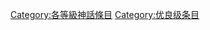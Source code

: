 {{catmore1|[[WikiProject:神話|WikiProject:神話]]}}
{{Articles by Quality| topic=神話|project=神話|format=TOC}}
{{Wikipedia category}}
{{emptycat}}
[[Category:各等級神話條目|Category:各等級神話條目]]
[[Category:优良级条目|Category:优良级条目]]